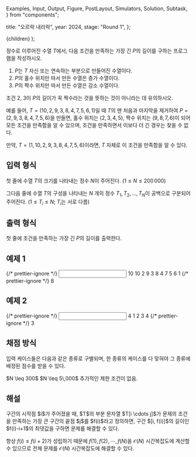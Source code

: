   Examples,
  Input,
  Output,
  Figure,
  PostLayout,
  Simulators,
  Solution,
  Subtask,
} from "components";

  title: "오르락 내리락",
  year: 2024,
  stage: "Round 1",
};

  <PostLayout meta={meta}>{children}</PostLayout>
);

정수로 이루어진 수열 $T$에서, 다음 조건을 만족하는 가장 긴 $P$의 길이를 구하는 프로그램을 작성하시오.

1. $P$는 $T$ 자신 또는 연속하는 부분으로 만들어진 수열이다.
2. $P$의 홀수 위치만 따서 만든 수열은 증가 수열이다.
3. $P$의 짝수 위치만 따서 만든 수열은 감소 수열이다.

조건 2, 3이 $P$의 길이가 꼭 짝수라는 것을 뜻하는 것이 아니라는 데 유의하시오.

예를 들어, $T = (10, 2, 9, 3, 8, 4, 7, 5, 6, 1)$일 때
$T$의 맨 처음과 마지막을 제거하여 $P = (2, 9, 3, 8, 4, 7, 5, 6)$을 만들면,
홀수 위치는 $(2, 3, 4, 5)$, 짝수 위치는 $(9, 8, 7, 6)$이 되어
모든 조건을 만족함을 알 수 있으며, 조건을 만족하면서 이보다
더 긴 경우는 찾을 수 없다.

만약, $T = (1, 10, 2, 9, 3, 8, 4, 7, 5, 6)$이라면, $T$ 자체로 이 조건을
만족함을 알 수 있다.

## 입력 형식

첫 줄에 수열 $T$의 크기를 나타내는 정수 $N$이 주어진다.
($1 \le N \le 200\,000$)

그다음 줄에 수열 $T$의 구성을 나타내는 $N$ 개의 정수
$T_1, T_2, … , T_N$이
공백으로 구분되어 주어진다.
($1 \le T_i \le N;$ $T_i$는 서로 다름)

## 출력 형식

첫 줄에 조건을 만족하는 가장 긴 $P$의 길이를 출력한다.

## 예제 1

<Examples>
  {/* prettier-ignore */}
  <Input>
10
10 2 9 3 8 4 7 5 6 1
  </Input>
  {/* prettier-ignore */}
  <Output>
8
  </Output>
</Examples>

## 예제 2

<Examples>
  {/* prettier-ignore */}
  <Input>
4
1 2 3 4
  </Input>
  {/* prettier-ignore */}
  <Output>
3
  </Output>
</Examples>

## 채점 방식

입력 케이스들은 다음과 같은 종류로 구별되며, 한 종류의 케이스를 다 맞혀야 그 종류에 배정된 점수를 받을 수 있다.

<Subtask index={1} score={23}>
  $N \leq 300$
</Subtask>
<Subtask index={2} score={47}>
  $N \leq 5\,000$
</Subtask>
<Subtask index={3} score={30}>
  추가적인 제한 조건이 없음.
</Subtask>

## 해설

<Solution>
구간의 시작점 $i$가 주어졌을 때,
$T$의 부분 문자열 $T[i \cdots j]$가 문제의 조건을 만족하는 가장 큰 구간의 끝점 $j$를 $f(i)$라고 정의하면,
구간 $[i, f(i)]$의 길이인 $f(i)-i+1$의 최댓값을 구하면 문제를 해결할 수 있다.

항상 $f(i) \le f(i+2)$가 성립하기 때문에 $f(1), f(2), \cdots, f(N)$을 $\mathcal{O}\left( N \right)$ 시간복잡도에 계산할 수 있으므로
전체 문제를 $\mathcal{O}\left( N \right)$ 시간복잡도에 해결할 수 있다.
</Solution>
